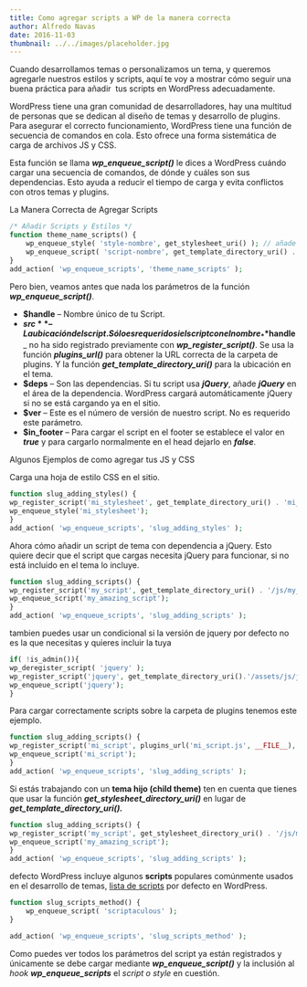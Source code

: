 ```yaml
---
title: Como agregar scripts a WP de la manera correcta
author: Alfredo Navas
date: 2016-11-03
thumbnail: ../../images/placeholder.jpg
---
```


Cuando desarrollamos temas o personalizamos un tema, y queremos agregarle nuestros estilos y scripts, aquí te voy a mostrar cómo seguir una buena práctica para añadir  tus scripts en WordPress adecuadamente.

WordPress tiene una gran comunidad de desarrolladores, hay una multitud de personas que se dedican al diseño de temas y desarrollo de plugins. Para asegurar el correcto funcionamiento, WordPress tiene una función de secuencia de comandos en cola. Esto ofrece una forma sistemática de carga de archivos JS y CSS.

Esta función se llama **_wp\_enqueue\_script()_** le dices a WordPress cuándo cargar una secuencia de comandos, de dónde y cuáles son sus dependencias. Esto ayuda a reducir el tiempo de carga y evita conflictos con otros temas y plugins.

La Manera Correcta de Agregar Scripts

```php
/* Añadir Scripts y Estilos */
function theme_name_scripts() {
	wp_enqueue_style( 'style-nombre', get_stylesheet_uri() ); // añade style.css
	wp_enqueue_script( 'script-nombre', get_template_directory_uri() . '/js/example.js', array(), '1.0.0', true );
}
add_action( 'wp_enqueue_scripts', 'theme_name_scripts' );
```

Pero bien, veamos antes que nada los parámetros de la función **_wp\_enqueue\_script()_**.

- **$handle** – Nombre único de tu Script.
- **$src** – La ubicación del script. Sólo es requerido si el script con el nombre _**$handle**_ no ha sido registrado previamente con **_wp\_register\_script()_**. Se usa la función _**plugins\_url()**_ para obtener la URL correcta de la carpeta de plugins. Y la función _**get\_template\_directory\_uri()**_ para la ubicación en el tema.
- **$deps** – Son las dependencias. Si tu script usa _**jQuery**_, añade _**jQuery**_ en el área de la dependencia. WordPress cargará automáticamente jQuery si no se está cargando ya en el sitio.
- **$ver** – Este es el número de versión de nuestro script. No es requerido este parámetro.
- **$in\_footer** – Para cargar el script en el footer se establece el valor en **_true_** y para cargarlo normalmente en el head dejarlo en _**false**_.

Algunos Ejemplos de como agregar tus JS y CSS

Carga una hoja de estilo CSS en el sitio.

```php
function slug_adding_styles() {
wp_register_script('mi_stylesheet', get_template_directory_uri() . 'mi_stylesheet.css');
wp_enqueue_style('mi_stylesheet');
}
add_action( 'wp_enqueue_scripts', 'slug_adding_styles' );
```

Ahora cómo añadir un script de tema con dependencia a jQuery. Esto quiere decir que el script que cargas necesita jQuery para funcionar, si no está incluido en el tema lo incluye.

```php
function slug_adding_scripts() {
wp_register_script('my_script', get_template_directory_uri() . '/js/my_script.js', array('jquery'),'1.1', true);
wp_enqueue_script('my_amazing_script');
}
add_action( 'wp_enqueue_scripts', 'slug_adding_scripts' );
```

tambien puedes usar un condicional si la versión de jquery por defecto no es la que necesitas y quieres incluir la tuya

```php
if( !is_admin()){
wp_deregister_script( 'jquery' );
wp_register_script('jquery', get_template_directory_uri().'/assets/js/jquery.min.js', false,'3.1.1',true);
wp_enqueue_script('jquery');
}
```

Para cargar correctamente scripts sobre la carpeta de plugins tenemos este ejemplo.

```php
function slug_adding_scripts() {
wp_register_script('mi_script', plugins_url('mi_script.js', __FILE__), array('jquery'),'1.1', true);
wp_enqueue_script('mi_script');
}
add_action( 'wp_enqueue_scripts', 'slug_adding_scripts' );
```

Si estás trabajando con un **tema hijo (child theme)** ten en cuenta que tienes que usar la función **_get\_stylesheet\_directory\_uri()_** en lugar de **_get\_template\_directory\_uri()._**

```php
function slug_adding_scripts() {
wp_register_script('my_script', get_stylesheet_directory_uri() . '/js/my_script.js', array('jquery'));
wp_enqueue_script('my_amazing_script');
}
add_action( 'wp_enqueue_scripts', 'slug_adding_scripts' );
```

defecto WordPress incluye algunos **scripts** populares comúnmente usados en el desarrollo de temas, [lista de scripts](https://developer.wordpress.org/reference/functions/wp_enqueue_script#defaults) por defecto en WordPress.

```php
function slug_scripts_method() {
    wp_enqueue_script( 'scriptaculous' );
}

add_action( 'wp_enqueue_scripts', 'slug_scripts_method' );
```

Como puedes ver todos los parámetros del script ya están registrados y únicamente se debe cargar mediante _**wp\_enqueue\_script()**_ y la inclusión al _hook_ _**wp\_enqueue\_scripts**_ el _script o style_ en cuestión.
